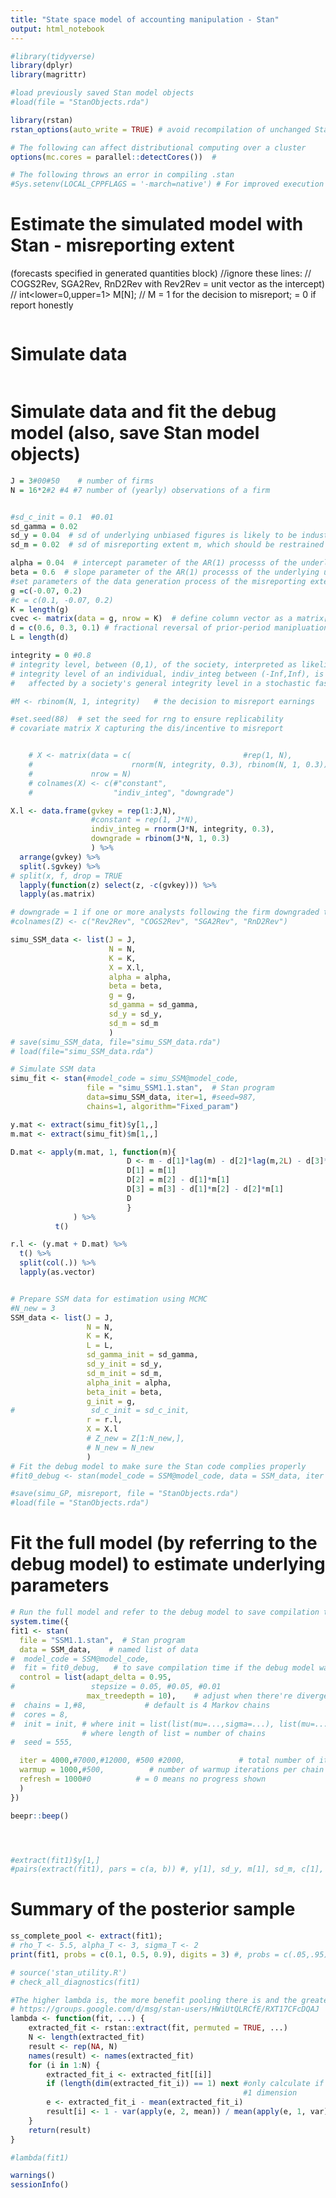 ```yaml
---
title: "State space model of accounting manipulation - Stan"
output: html_notebook
---
```


```r

#library(tidyverse)
library(dplyr)
library(magrittr)

#load previously saved Stan model objects
#load(file = "StanObjects.rda")

library(rstan)
rstan_options(auto_write = TRUE) # avoid recompilation of unchanged Stan programs

# The following can affect distributional computing over a cluster
options(mc.cores = parallel::detectCores())  # 

# The following throws an error in compiling .stan
#Sys.setenv(LOCAL_CPPFLAGS = '-march=native') # For improved execution time but can throw errors for some CPUs

```


# Estimate the simulated model with Stan - misreporting extent 
  (forecasts specified in generated quantities block)
//ignore these lines: 
//  COGS2Rev, SGA2Rev, RnD2Rev with Rev2Rev = unit vector as the intercept)
//   int<lower=0,upper=1> M[N];   // M = 1 for the decision to misreport; = 0 if report honestly  

```stan
```

# Simulate data
```stan
```


# Simulate data and fit the debug model (also, save Stan model objects) 
```r

J = 3#00#50    # number of firms
N = 16*2#2 #4 #7 number of (yearly) observations of a firm


#sd_c_init = 0.1  #0.01
sd_gamma = 0.02
sd_y = 0.04  # sd of underlying unbiased figures is likely to be industry-specific / business model specific
sd_m = 0.02  # sd of misreporting extent m, which should be restrained by the governance setting (eg, audit committee chair with financial expertise, big 4 auditor, etc)

alpha = 0.04  # intercept parameter of the AR(1) processs of the underlying unbiased figure
beta = 0.6  # slope parameter of the AR(1) processs of the underlying unbiased figure
#set parameters of the data generation process of the misreporting extent m
g =c(-0.07, 0.2)
#c = c(0.1, -0.07, 0.2)
K = length(g)
cvec <- matrix(data = g, nrow = K)  # define column vector as a matrix[N,1]
d = c(0.6, 0.3, 0.1) # fractional reversal of prior-period manipluation by accruals
L = length(d)

integrity = 0 #0.8       
# integrity level, between (0,1), of the society, interpreted as likelihood to behave opportunistically
# integrity level of an individual, indiv_integ between (-Inf,Inf), is 
#   affected by a society's general integrity level in a stochastic fashion varying from period to period

#M <- rbinom(N, 1, integrity)   # the decision to misreport earnings

#set.seed(88)  # set the seed for rng to ensure replicability
# covariate matrix X capturing the dis/incentive to misreport


    # X <- matrix(data = c(                         #rep(1, N), 
    #                      rnorm(N, integrity, 0.3), rbinom(N, 1, 0.3)),
    #             nrow = N)
    # colnames(X) <- c(#"constant", 
    #                  "indiv_integ", "downgrade")  

X.l <- data.frame(gvkey = rep(1:J,N),                   
                  #constant = rep(1, J*N),
                  indiv_integ = rnorm(J*N, integrity, 0.3), 
                  downgrade = rbinom(J*N, 1, 0.3)
                  ) %>% 
  arrange(gvkey) %>% 
  split(.$gvkey) %>% 
# split(x, f, drop = TRUE  
  lapply(function(z) select(z, -c(gvkey))) %>% 
  lapply(as.matrix)

# downgrade = 1 if one or more analysts following the firm downgraded their stock recommendation in the last period
#colnames(Z) <- c("Rev2Rev", "COGS2Rev", "SGA2Rev", "RnD2Rev")

simu_SSM_data <- list(J = J, 
                      N = N, 
                      K = K,
                      X = X.l,
                      alpha = alpha,
                      beta = beta, 
                      g = g,
                      sd_gamma = sd_gamma,
                      sd_y = sd_y,
                      sd_m = sd_m
                      )
# save(simu_SSM_data, file="simu_SSM_data.rda")
# load(file="simu_SSM_data.rda")

# Simulate SSM data
simu_fit <- stan(#model_code = simu_SSM@model_code,
                 file = "simu_SSM1.1.stan",  # Stan program
                 data=simu_SSM_data, iter=1, #seed=987,  
                 chains=1, algorithm="Fixed_param")  

y.mat <- extract(simu_fit)$y[1,,]
m.mat <- extract(simu_fit)$m[1,,]

D.mat <- apply(m.mat, 1, function(m){
                          D <- m - d[1]*lag(m) - d[2]*lag(m,2L) - d[3]*lag(m,3L)
                          D[1] = m[1]
                          D[2] = m[2] - d[1]*m[1]     
                          D[3] = m[3] - d[1]*m[2] - d[2]*m[1]
                          D
                          }
              ) %>% 
          t()

r.l <- (y.mat + D.mat) %>%  
  t() %>% 
  split(col(.)) %>% 
  lapply(as.vector)


# Prepare SSM data for estimation using MCMC
#N_new = 3
SSM_data <- list(J = J,
                 N = N, 
                 K = K,
                 L = L,
                 sd_gamma_init = sd_gamma,
                 sd_y_init = sd_y,
                 sd_m_init = sd_m,
                 alpha_init = alpha,
                 beta_init = beta,
                 g_init = g,
#                 sd_c_init = sd_c_init,
                 r = r.l, 
                 X = X.l
                 # Z_new = Z[1:N_new,],
                 # N_new = N_new
                 )
# Fit the debug model to make sure the Stan code complies properly 
#fit0_debug <- stan(model_code = SSM@model_code, data = SSM_data, iter = 10, chains = 1)

#save(simu_GP, misreport, file = "StanObjects.rda")
#load(file = "StanObjects.rda")
```

# Fit the full model (by referring to the debug model) to estimate underlying parameters
```r

# Run the full model and refer to the debug model to save compilation time 
system.time({
fit1 <- stan( 
  file = "SSM1.1.stan",  # Stan program
  data = SSM_data,    # named list of data
#  model_code = SSM@model_code, 
#  fit = fit0_debug,   # to save compilation time if the debug model was run
  control = list(adapt_delta = 0.95, 
#                 stepsize = 0.05, #0.05, #0.01
                 max_treedepth = 10),    # adjust when there're divergent transitions after warmup
#  chains = 1,#8,             # default is 4 Markov chains
#  cores = 8,
#  init = init, # where init = list(list(mu=...,sigma=...), list(mu=..., sigma=...), ...) 
                # where length of list = number of chains
#  seed = 555,

  iter = 4000,#7000,#12000, #500 #2000,            # total number of iterations per chain
  warmup = 1000,#500,          # number of warmup iterations per chain
  refresh = 1000#0          # = 0 means no progress shown
  )
})

beepr::beep()




#extract(fit1)$y[1,]
#pairs(extract(fit1), pars = c(a, b)) #, y[1], sd_y, m[1], sd_m, c[1], c[2], c[3]))

```

# Summary of the posterior sample 
```r

ss_complete_pool <- extract(fit1);
# rho_T <- 5.5, alpha_T <- 3, sigma_T <- 2
print(fit1, probs = c(0.1, 0.5, 0.9), digits = 3) #, probs = c(.05,.95))

# source('stan_utility.R')
# check_all_diagnostics(fit1)

```

```r

#The higher lambda is, the more benefit pooling there is and the greater the benefit from [non-centered] parameterization in hierarchical models
# https://groups.google.com/d/msg/stan-users/HWiUtQLRCfE/RXT17CFcDQAJ
lambda <- function(fit, ...) {
    extracted_fit <- rstan::extract(fit, permuted = TRUE, ...)
    N <- length(extracted_fit)
    result <- rep(NA, N)
    names(result) <- names(extracted_fit)
    for (i in 1:N) {
        extracted_fit_i <- extracted_fit[[i]]
        if (length(dim(extracted_fit_i)) == 1) next #only calculate if more than 
                                                    #1 dimension
        e <- extracted_fit_i - mean(extracted_fit_i)
        result[i] <- 1 - var(apply(e, 2, mean)) / mean(apply(e, 1, var))
    }
    return(result)
}

#lambda(fit1)

warnings()
sessionInfo()
```



